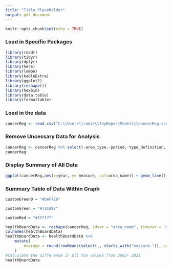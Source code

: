 ```yaml
--- 
title: "Title Placeholder"
output: pdf_document
---
```


```r
knitr::opts_chunk$set(echo = TRUE)
```

### Load in Specific Packages
```r
library(readr)
library(tidyr)
library(dplyr)
library(here)
library(lemon)
library(kableExtra)
library(ggplot2)
library(reshape())
library(hexbin)
library(data.table)
library(formattable)
```

### Load in the data 
```r
cancerReg <- read.csv("C:\\Users\\romin\\ToyRepo\\Models\\cancerReg.csv") 
```


### Remove Uncessary Data for Analysis
```r
cancerReg <- cancerReg %>% select(-area_type,-period,-type_definition,-indicator, -upper_confidence_interval, -lower_confidence_interval, -numerator)
cancerReg
```

### Display Summary of All Data
```r

ggplot(cancerReg,aes(x=year, y= measure, col=area_name)) + geom_line() + geom_point()
``` 

### Summary Table of Data Within Graph 
```r
customGreen0 = "#DeF7E9"

customGreen = "#71CA97"

customRed = "#ff7f7f"

healthBoardData <- reshape(cancerReg, idvar = "area_name", timevar = "year", v.names = "measure", direction = "wide")
colnames(healthBoardData)
healthBoardData <- healthBoardData %>%
    mutate(
        Average = round(rowMeans(select(., starts_with("measure.")), na.rm = TRUE), 2),
    )
#Calculate the difference in all the values from 2003- 2021
healthBoardData
``` 